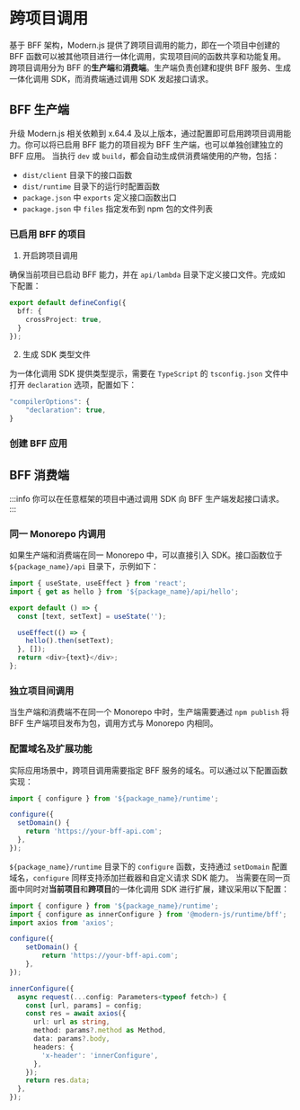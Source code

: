 
# 跨项目调用

基于 BFF 架构，Modern.js 提供了跨项目调用的能力，即在一个项目中创建的 BFF 函数可以被其他项目进行一体化调用，实现项目间的函数共享和功能复用。
跨项目调用分为 BFF 的**生产端**和**消费端**。生产端负责创建和提供 BFF 服务、生成一体化调用 SDK，而消费端通过调用 SDK 发起接口请求。

## BFF 生产端

升级 Modern.js 相关依赖到 x.64.4 及以上版本，通过配置即可启用跨项目调用能力。你可以将已启用 BFF 能力的项目视为 BFF 生产端，也可以单独创建独立的 BFF 应用。
当执行 `dev` 或 `build`，都会自动生成供消费端使用的产物，包括：
- `dist/client` 目录下的接口函数
- `dist/runtime` 目录下的运行时配置函数
- `package.json` 中 `exports` 定义接口函数出口
- `package.json` 中 `files` 指定发布到 npm 包的文件列表

### 已启用 BFF 的项目

1. 开启跨项目调用

确保当前项目已启动 BFF 能力，并在 `api/lambda` 目录下定义接口文件。完成如下配置：

```ts title="modern.config.ts"
export default defineConfig({
  bff: {
    crossProject: true,
  }
});
```


2. 生成 SDK 类型文件

为一体化调用 SDK 提供类型提示，需要在 `TypeScript` 的 `tsconfig.json` 文件中打开 `declaration` 选项，配置如下：

```ts title="tsconfig.json"
"compilerOptions": {
    "declaration": true,
}
```

### 创建 BFF 应用


<CreateApi/>

## BFF 消费端

:::info
你可以在任意框架的项目中通过调用 SDK 向 BFF 生产端发起接口请求。
:::

### 同一 Monorepo 内调用

如果生产端和消费端在同一 Monorepo 中，可以直接引入 SDK。接口函数位于 `${package_name}/api` 目录下，示例如下：

```ts title="src/routes/page.tsx"
import { useState, useEffect } from 'react';
import { get as hello } from '${package_name}/api/hello';

export default () => {
  const [text, setText] = useState('');

  useEffect(() => {
    hello().then(setText);
  }, []);
  return <div>{text}</div>;
};
```

### 独立项目间调用

当生产端和消费端不在同一个 Monorepo 中时，生产端需要通过 `npm publish` 将 BFF 生产端项目发布为包，调用方式与 Monorepo 内相同。

### 配置域名及扩展功能

实际应用场景中，跨项目调用需要指定 BFF 服务的域名。可以通过以下配置函数实现：

```ts title="src/routes/page.tsx"
import { configure } from '${package_name}/runtime';

configure({
  setDomain() {
    return 'https://your-bff-api.com';
  },
});
```

`${package_name}/runtime` 目录下的 `configure` 函数，支持通过 `setDomain` 配置域名，`configure` 同样支持添加拦截器和自定义请求 SDK 能力。
当需要在同一页面中同时对**当前项目**和**跨项目**的一体化调用 SDK 进行扩展，建议采用以下配置：

```ts title="src/routes/page.tsx"
import { configure } from '${package_name}/runtime';
import { configure as innerConfigure } from '@modern-js/runtime/bff';
import axios from 'axios';

configure({
    setDomain() {
        return 'https://your-bff-api.com';
    },
});

innerConfigure({
  async request(...config: Parameters<typeof fetch>) {
    const [url, params] = config;
    const res = await axios({
      url: url as string,
      method: params?.method as Method,
      data: params?.body,
      headers: {
        'x-header': 'innerConfigure',
      },
    });
    return res.data;
  },
});


```
